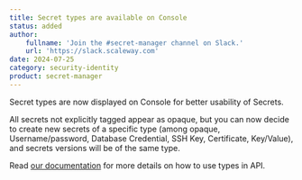 ```yaml
---
title: Secret types are available on Console
status: added
author:
    fullname: 'Join the #secret-manager channel on Slack.'
    url: 'https://slack.scaleway.com'
date: 2024-07-25
category: security-identity
product: secret-manager
---
```


Secret types are now displayed on Console for better usability of Secrets.

All secrets not explicitly tagged appear as opaque, but you can now decide to create new secrets of a specific type (among opaque, Username/password, Database Credential, SSH Key, Certificate, Key/Value), and secrets versions will be of the same type.

Read [our documentation](https://www.scaleway.com/en/docs/identity-and-access-management/secret-manager/api-cli/create-secret-with-type/) for more details on how to use types in API.



